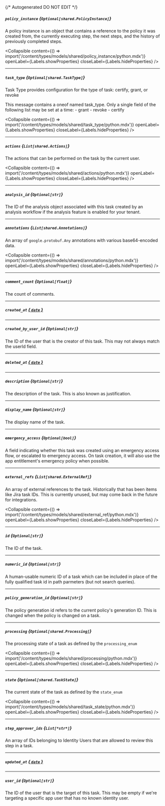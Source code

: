 {/* Autogenerated DO NOT EDIT  */}

##### `policy_instance` *{`Optional[shared.PolicyInstance]`}*
A policy instance is an object that contains a reference to the policy it was created from, the currently executing step, the next steps, and the history of previously completed steps.

<Collapsible content={() => import('/content/types/models/shared/policy_instance/python.mdx')} openLabel={Labels.showProperties} closeLabel={Labels.hideProperties} />


---
##### `task_type` *{`Optional[shared.TaskType]`}*
Task Type provides configuration for the type of task: certify, grant, or revoke

This message contains a oneof named task_type. Only a single field of the following list may be set at a time:
  \- grant
  \- revoke
  \- certify


<Collapsible content={() => import('/content/types/models/shared/task_type/python.mdx')} openLabel={Labels.showProperties} closeLabel={Labels.hideProperties} />


---
##### `actions` *{`List[shared.Actions]`}*
The actions that can be performed on the task by the current user.

<Collapsible content={() => import('/content/types/models/shared/actions/python.mdx')} openLabel={Labels.showProperties} closeLabel={Labels.hideProperties} />


---
##### `analysis_id` *{`Optional[str]`}*
The ID of the analysis object associated with this task created by an analysis workflow if the analysis feature is enabled for your tenant.

---
##### `annotations` *{`List[shared.Annotations]`}*
An array of `google.protobuf.Any` annotations with various base64\-encoded data.

<Collapsible content={() => import('/content/types/models/shared/annotations/python.mdx')} openLabel={Labels.showProperties} closeLabel={Labels.hideProperties} />


---
##### `comment_count` *{`Optional[float]`}*
The count of comments.

---
##### `created_at` [*{ `date` }*](https://docs.python.org/3/library/datetime.html#date-objects)

---
##### `created_by_user_id` *{`Optional[str]`}*
The ID of the user that is the creator of this task. This may not always match the userId field.

---
##### `deleted_at` [*{ `date` }*](https://docs.python.org/3/library/datetime.html#date-objects)

---
##### `description` *{`Optional[str]`}*
The description of the task. This is also known as justification.

---
##### `display_name` *{`Optional[str]`}*
The display name of the task.

---
##### `emergency_access` *{`Optional[bool]`}*
A field indicating whether this task was created using an emergency access flow, or escalated to emergency access. On task creation, it will also use the app entitlement's emergency policy when possible.

---
##### `external_refs` *{`List[shared.ExternalRef]`}*
An array of external references to the task. Historically that has been items like Jira task IDs. This is currently unused, but may come back in the future for integrations.

<Collapsible content={() => import('/content/types/models/shared/external_ref/python.mdx')} openLabel={Labels.showProperties} closeLabel={Labels.hideProperties} />


---
##### `id` *{`Optional[str]`}*
The ID of the task.

---
##### `numeric_id` *{`Optional[str]`}*
A human\-usable numeric ID of a task which can be included in place of the fully qualified task id in path parmeters (but not search queries).

---
##### `policy_generation_id` *{`Optional[str]`}*
The policy generation id refers to the current policy's generation ID. This is changed when the policy is changed on a task.

---
##### `processing` *{`Optional[shared.Processing]`}*
The processing state of a task as defined by the `processing_enum`

<Collapsible content={() => import('/content/types/models/shared/processing/python.mdx')} openLabel={Labels.showProperties} closeLabel={Labels.hideProperties} />


---
##### `state` *{`Optional[shared.TaskState]`}*
The current state of the task as defined by the `state_enum`

<Collapsible content={() => import('/content/types/models/shared/task_state/python.mdx')} openLabel={Labels.showProperties} closeLabel={Labels.hideProperties} />


---
##### `step_approver_ids` *{`List[*str*]`}*
An array of IDs belonging to Identity Users that are allowed to review this step in a task.

---
##### `updated_at` [*{ `date` }*](https://docs.python.org/3/library/datetime.html#date-objects)

---
##### `user_id` *{`Optional[str]`}*
The ID of the user that is the target of this task. This may be empty if we're targeting a specific app user that has no known identity user.


